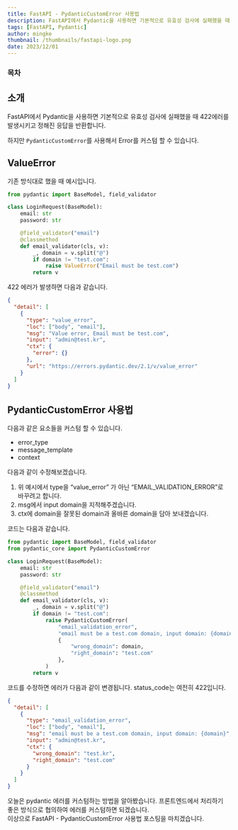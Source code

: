 ```yaml
---
title: FastAPI - PydanticCustomError 사용법
description: FastAPI에서 Pydantic을 사용하면 기본적으로 유효성 검사에 실패했을 때 422에러를 발생시키고 정해진 응답을 반환합니다. 하지만 PydanticCustomError를 사용해서 Error를 커스텀 할 수 있습니다.
tags: [FastAPI, Pydantic]
author: mingke
thumbnail: /thumbnails/fastapi-logo.png
date: 2023/12/01
---
```


### 목차

## 소개

FastAPI에서 Pydantic을 사용하면 기본적으로 유효성 검사에 실패했을 때 422에러를 발생시키고 정해진 응답을 반환합니다.

하지만 `PydanticCustomError`를 사용해서 Error를 커스텀 할 수 있습니다.

## ValueError

기존 방식대로 했을 때 예시입니다.

```python
from pydantic import BaseModel, field_validator

class LoginRequest(BaseModel):
    email: str
    password: str

    @field_validator("email")
    @classmethod
    def email_validator(cls, v):
        _, domain = v.split("@")
        if domain != "test.com":
            raise ValueError("Email must be test.com")
        return v

```

422 에러가 발생하면 다음과 같습니다.

```json
{
  "detail": [
    {
      "type": "value_error",
      "loc": ["body", "email"],
      "msg": "Value error, Email must be test.com",
      "input": "admin@test.kr",
      "ctx": {
        "error": {}
      },
      "url": "https://errors.pydantic.dev/2.1/v/value_error"
    }
  ]
}
```

## PydanticCustomError 사용법

다음과 같은 요소들을 커스텀 할 수 있습니다.

- error_type
- message_template
- context

다음과 같이 수정해보겠습니다.

1. 위 예시에서 type을 “value_error” 가 아닌 “EMAIL_VALIDATION_ERROR”로 바꾸려고 합니다.
2. msg에서 input domain을 지적해주겠습니다.
3. ctx에 domain을 잘못된 domain과 올바른 domain을 담아 보내겠습니다.

코드는 다음과 같습니다.

```python
from pydantic import BaseModel, field_validator
from pydantic_core import PydanticCustomError

class LoginRequest(BaseModel):
    email: str
    password: str

    @field_validator("email")
    @classmethod
    def email_validator(cls, v):
        _, domain = v.split("@")
        if domain != "test.com":
            raise PydanticCustomError(
                "email_validation_error",
                "email must be a test.com domain, input domain: {domain}",
                {
                    "wrong_domain": domain,
                    "right_domain": "test.com"
                },
            )
        return v
```

코드를 수정하면 에러가 다음과 같이 변경됩니다. status_code는 여전히 422입니다.

```json
{
  "detail": [
    {
      "type": "email_validation_error",
      "loc": ["body", "email"],
      "msg": "email must be a test.com domain, input domain: {domain}",
      "input": "admin@test.kr",
      "ctx": {
        "wrong_domain": "test.kr",
        "right_domain": "test.com"
      }
    }
  ]
}
```

오늘은 pydantic 에러를 커스텀하는 방법을 알아봤습니다. 프론트엔드에서 처리하기 좋은 방식으로 협의하여 에러를 커스텀하면 되겠습니다.  
이상으로 FastAPI - PydanticCustomError 사용법 포스팅을 마치겠습니다.
